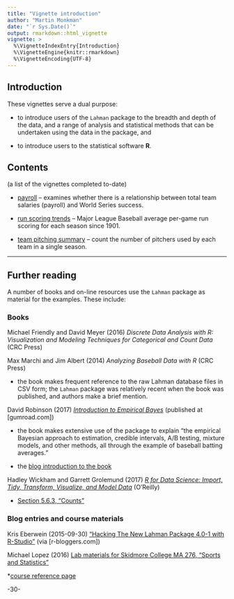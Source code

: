 ```yaml
---
title: "Vignette introduction"
author: "Martin Monkman"
date: "`r Sys.Date()`"
output: rmarkdown::html_vignette
vignette: >
  %\VignetteIndexEntry{Introduction}
  %\VignetteEngine{knitr::rmarkdown}
  %\VignetteEncoding{UTF-8}
---
```


## Introduction


These vignettes serve a dual purpose:

* to introduce users of the `Lahman` package to the breadth and depth of the data, and a range of analysis and statistical methods that can be undertaken using the data in the package, and

* to introduce users to the statistical software **R**.


## Contents

(a list of the vignettes completed to-date)


* [payroll](payroll.Rmd) -- examines whether there is a relationship between total team salaries (payroll) and World Series success.

* [run scoring trends](run-scoring-trends.Rmd) -- Major League Baseball average per-game run scoring for each season since 1901.

* [team pitching summary](team-pitching-summary_dplyr-quo.Rmd) -- count the number of pitchers used by each team in a single season.





***

## Further reading

A number of books and on-line resources use the `Lahman` package as material for the examples. These include:

### Books

Michael Friendly and David Meyer (2016) _Discrete Data Analysis with R: Visualization and Modeling Techniques for Categorical and Count Data_ (CRC Press)


Max Marchi and Jim Albert (2014) _Analyzing Baseball Data with R_ (CRC Press)

* the book makes frequent reference to the raw Lahman database files in CSV form; the `Lahman` package was relatively recent when the book was published, and authors make a brief mention.


David Robinson (2017) [_Introduction to Empirical Bayes_](https://gumroad.com/l/empirical-bayes) (published at [gumroad.com])

* the book makes extensive use of the package to explain "the empirical Bayesian approach to estimation, credible intervals, A/B testing, mixture models, and other methods, all through the example of baseball batting averages." 

* the [blog introduction to the book](http://varianceexplained.org/r/empirical-bayes-book/)


Hadley Wickham and Garrett Grolemund (2017) [_R for Data Science: Import, Tidy, Transform, Visualize, and Model Data_](http://r4ds.had.co.nz/) (O'Reilly)

* [Section 5.6.3, "Counts"](http://r4ds.had.co.nz/transform.html#counts)


### Blog entries and course materials

Kris Eberwein (2015-09-30) ["Hacking The New Lahman Package 4.0-1 with R-Studio"](https://www.r-bloggers.com/hacking-the-new-lahman-package-4-0-1-with-r-studio/) (via [r-bloggers.com])


Michael Lopez (2016) [Lab materials for Skidmore College MA 276, “Sports and Statistics”](https://statsbylopez.com/276labs/)

*[course reference page](https://statsbylopez.com/stats-sports-class/) 


-30-
